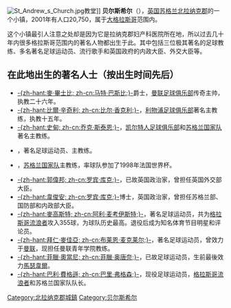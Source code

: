{{Unreferenced|time=2020-08-18T23:04:34+00:00}}
[[File:St_Andrew_s_Church.jpg|thumb]]教堂]]
'''贝尔斯希尔'''（{{lang|en|Bellshill}}），[[英国|英国]][[苏格兰|苏格兰]][[北拉纳克郡|北拉纳克郡]]的一个小镇，2001年有人口20,750，属于[[格拉斯哥|大格拉斯哥]]范围内。

这个小镇最引人注意之处却是因为它是拉纳克郡妇产科医院所在地，所以过去几十年内很多格拉斯哥范围内的著名人物都出生于此。其中包括三位极其著名的足球教练、多名著名足球运动员、流行歌手{{tsl|en|Sheena Easton|希纳·伊斯顿}}和英国政府的内政大臣、外交大臣等。

== 在此地出生的著名人士（按出生时间先后） ==
* [[马特·巴斯比|-{zh-hant:麥·畢士比; zh-cn:马特·巴斯比;}-]]爵士，[[曼联|曼联足球俱乐部]]传奇主帅，执教二十六年。
* [[比尔·香克利|-{zh-hant:比爾·辛奇利; zh-cn:比尔·香克利;}-]]，[[利物浦足球俱乐部|利物浦足球俱乐部]]著名主教练，执教十五年。
* [[乔克·斯泰恩|-{zh-hant:史甸; zh-cn:乔克·斯泰恩;}-]]，[[凯尔特人足球俱乐部|凯尔特人足球俱乐部]]和[[苏格兰足球代表队|苏格兰国家队]]著名主教练。
* {{tsl|en|Billy McNeill|比利·麦克尼尔|-{zh-hant:麥尼爾; zh-cn:比利·麦克尼尔;}-}}，著名足球运动员、主教练。
* {{tsl|en|Craig Brown (footballer)|克雷格·布朗}}，[[苏格兰足球代表队|苏格兰国家队]]主教练，率球队参加了1998年法国世界杯。
* [[罗宾·库克|-{zh-hant:郭偉邦; zh-cn:罗宾·库克;}-]]，已故英国政治家，曾担任英国外交部大臣。
* [[约翰·里德|-{zh-hant:韋俊安; zh-cn:罗宾·库克;}-]]博士，英国政治家，曾担任苏格兰部、国防部和内政部大臣。
* [[阿利·麦考伊斯特|-{zh-hant:麥高斯特; zh-cn:阿利·麦考伊斯特;}-]]，著名足球运动员，共为[[格拉斯哥流浪者|格拉斯哥流浪者]]攻入355球，为球队历史最高。退役后成为知名体育节目明星和评论员。
* [[布莱恩·麦克莱尔|-{zh-hant:拜仁·麥佳亞; zh-cn:布莱恩·麦克莱尔;}-]]，著名足球运动员，曾效力于[[曼联|曼联]]，现担任曼联青年学院教练。
* [[菲臘·奧當尼|-{zh-hant:菲臘·奧當尼; zh-cn:菲臘·奥唐奈;}-]]，已故足球运动员，生前最後效力[[馬瑟韋爾|馬瑟韋爾]]。
* [[巴里·弗格森|-{zh-hant:巴利·費格遜; zh-cn:巴里·弗格森;}-]]，现役足球运动员，[[格拉斯哥流浪者|格拉斯哥流浪者]]和苏格兰国家队队长。

{{commonscat}}
{{coord|display=title}}
{{normdaten}}
{{DEFAULTSORT:bellshill}}
[[Category:北拉纳克郡城鎮|Category:北拉纳克郡城鎮]]
[[Category:贝尔斯希尔|Category:贝尔斯希尔]]